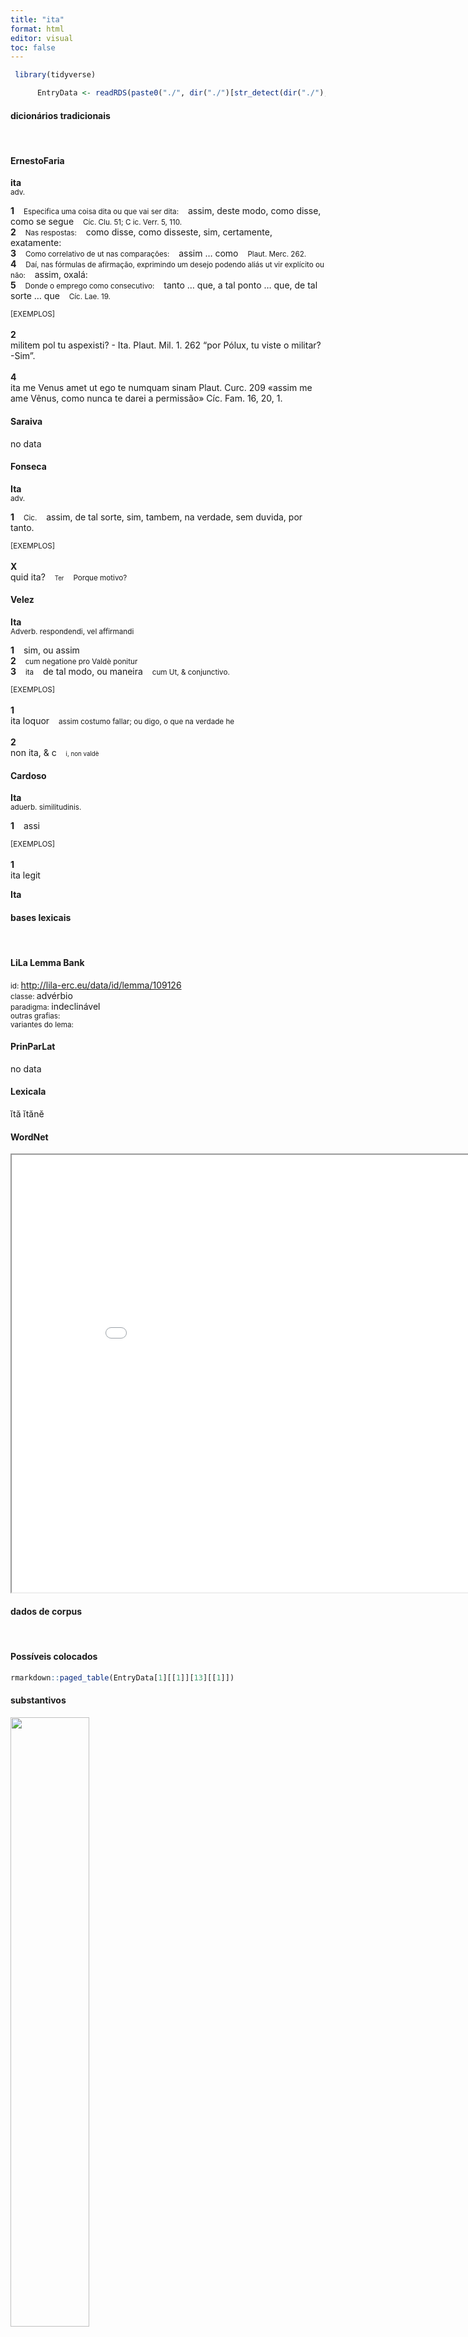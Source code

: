 ```yaml
---
title: "ita"
format: html
editor: visual
toc: false
---
```



```r
 library(tidyverse) 

      EntryData <- readRDS(paste0("./", dir("./")[str_detect(dir("./"), "_xx105-116-97xx_.rds")]))

```


#### dicionários tradicionais

&emsp;




::: panel-tabset

#### ErnestoFaria

<b>ita</b> <br> <small>adv.</small> <br> <small></small>   <p> <b>1</b> &ensp; <small>Especifica uma coisa dita ou que vai ser dita:</small> &ensp; assim, deste modo, como disse, como se segue &ensp; <small>Cíc. Clu. 51; C ic. Verr. 5, 110.</small> <br> <b>2</b> &ensp; <small>Nas respostas:</small> &ensp; como disse, como disseste, sim, certamente, exatamente: &ensp; <small></small> <br> <b>3</b> &ensp; <small>Como correlativo de ut nas comparações:</small> &ensp; assim ... como &ensp; <small>Plaut. Merc. 262.</small> <br> <b>4</b> &ensp; <small>Daí, nas fórmulas de afirmação, exprimindo um desejo podendo aliás ut vir explícito ou não:</small> &ensp; assim, oxalá: &ensp; <small></small> <br> <b>5</b> &ensp; <small>Donde o emprego como consecutivo:</small> &ensp; tanto ... que, a tal ponto ... que, de tal sorte ... que &ensp; <small>Cíc. Lae. 19.</small> </p>   <p><small>[EXEMPLOS]</small><br> <br><b>2</b><br>militem pol tu aspexisti? - Ita. Plaut. Mil. 1. 262 “por Pólux, tu viste o militar? -Sim”. <br> <br><b>4</b><br>ita me Venus amet ut ego te numquam sinam Plaut. Curc. 209 «assim me ame Vênus, como nunca te darei a permissão» Cíc. Fam. 16, 20, 1. </p>




#### Saraiva

no data




#### Fonseca

<b>Ita</b> <br> <small>adv.</small>   <p> <b>1</b> &ensp; <small>Cic.</small> &ensp; assim, de tal sorte, sim, tambem, na verdade, sem duvida, por tanto. </p>   <p><small>[EXEMPLOS]</small><br> <br><b>X</b><br>quid ita? &ensp; <small><small>Ter</small></small> &ensp; <small>Porque motivo?</small> </p>




#### Velez

<b>Ita</b> <br> <small>Adverb. respondendi, vel affirmandi</small>   <p> <b>1</b> &ensp; sim, ou assim <br> <b>2</b> &ensp; <small>cum negatione pro Valdè ponitur</small> <br> <b>3</b> &ensp; <small>ita</small> &ensp; de tal modo, ou maneira &ensp; <small>cum Ut, & conjunctivo.</small> </p>   <p><small>[EXEMPLOS]</small><br> <br><b>1</b><br>ita loquor &ensp; <small>assim costumo fallar; ou digo, o que na verdade he</small> <br> <br><b>2</b><br>non ita, & c &ensp; <small><small>i, non valdè</small></small> </p>




#### Cardoso

<b>Ita</b> <br> <small>aduerb. similitudinis.</small>   <p> <b>1</b> &ensp; assi </p>   <p><small>[EXEMPLOS]</small><br> <br><b>1</b><br>ita legit </p> 
 <b>Ita</b>


:::



#### bases lexicais

&emsp;






::: panel-tabset

#### LiLa Lemma Bank

<small> id: </small> <a href=' http://lila-erc.eu/data/id/lemma/109126 ' target="_blank"> http://lila-erc.eu/data/id/lemma/109126 </a> <br>
<small> classe: </small> advérbio    <br>
<small> paradigma: </small> indeclinável <br>
<small> outras grafias: </small>  <br>
<small> variantes do lema: </small>  <br>





#### PrinParLat

no data




#### Lexicala

ĭtă 
 ĭtănĕ




#### WordNet

<iframe width='900' height='700' src='Media/Tree__xx105-116-97xx__sem_type_lexemes_pt.html'>

</iframe>


:::



#### dados de corpus

&emsp;




::: panel-tabset

#### Possíveis colocados

```r

rmarkdown::paged_table(EntryData[1][[1]][13][[1]])

```


#### substantivos

![](./Media/wordcloud__xx105-116-97xx__BY_collocate_scoreSUBST.webp){width=50% fig-alt='This chart plots collocate by scoreSUBST, for the headword ita here are all the values plotted: collocate: dico; scoreSUBST: 0. collocate: ut; scoreSUBST: 0. collocate: censeo; scoreSUBST: 0. collocate: fio; scoreSUBST: 0. collocate: atque; scoreSUBST: 0. collocate: si; scoreSUBST: 0. collocate: sum; scoreSUBST: 0. collocate: facio; scoreSUBST: 0. collocate: tamen; scoreSUBST: 0. collocate: sed; scoreSUBST: 0. collocate: cum; scoreSUBST: 0. collocate: sui; scoreSUBST: 0. collocate: ego; scoreSUBST: 0. collocate: ni; scoreSUBST: 0. collocate: enim; scoreSUBST: 0. collocate: multus; scoreSUBST: 0. collocate: loquor; scoreSUBST: 0. collocate: scribo; scoreSUBST: 0. collocate: uiuo; scoreSUBST: 0. collocate: respondeo; scoreSUBST: 0. collocate: quidam; scoreSUBST: 0. collocate: uos; scoreSUBST: 0. collocate: finio; scoreSUBST: 0. collocate: sane; scoreSUBST: 0. collocate: necesse; scoreSUBST: 0. collocate: decerno; scoreSUBST: 0. collocate: Quirites; scoreSUBST: 0. collocate: laudo; scoreSUBST: 0. collocate: placeo; scoreSUBST: 0. collocate: denique; scoreSUBST: 0. collocate: nolo; scoreSUBST: 0'}




#### adjetivos

![](./Media/wordcloud__xx105-116-97xx__BY_collocate_scoreADJ.webp){width=50% fig-alt='This chart plots collocate by scoreADJ, for the headword ita here are all the values plotted: collocate: dico; scoreADJ: 0. collocate: ut; scoreADJ: 0. collocate: censeo; scoreADJ: 0. collocate: fio; scoreADJ: 0. collocate: atque; scoreADJ: 0. collocate: si; scoreADJ: 0. collocate: sum; scoreADJ: 0. collocate: facio; scoreADJ: 0. collocate: tamen; scoreADJ: 0. collocate: sed; scoreADJ: 0. collocate: cum; scoreADJ: 0. collocate: sui; scoreADJ: 0. collocate: ego; scoreADJ: 0. collocate: ni; scoreADJ: 0. collocate: enim; scoreADJ: 0. collocate: multus; scoreADJ: 0. collocate: loquor; scoreADJ: 0. collocate: scribo; scoreADJ: 0. collocate: uiuo; scoreADJ: 0. collocate: respondeo; scoreADJ: 0. collocate: quidam; scoreADJ: 0. collocate: uos; scoreADJ: 0. collocate: finio; scoreADJ: 0. collocate: sane; scoreADJ: 0. collocate: necesse; scoreADJ: 0. collocate: decerno; scoreADJ: 0. collocate: Quirites; scoreADJ: 0. collocate: laudo; scoreADJ: 0. collocate: placeo; scoreADJ: 0. collocate: denique; scoreADJ: 0. collocate: nolo; scoreADJ: 0'}




#### verbos

![](./Media/wordcloud__xx105-116-97xx__BY_collocate_scoreVERBO.webp){width=50% fig-alt='This chart plots collocate by scoreVERBO, for the headword ita here are all the values plotted: collocate: dico; scoreVERBO: 3. collocate: ut; scoreVERBO: 0. collocate: censeo; scoreVERBO: 2. collocate: fio; scoreVERBO: 2. collocate: atque; scoreVERBO: 0. collocate: si; scoreVERBO: 0. collocate: sum; scoreVERBO: 3. collocate: facio; scoreVERBO: 2. collocate: tamen; scoreVERBO: 0. collocate: sed; scoreVERBO: 0. collocate: cum; scoreVERBO: 0. collocate: sui; scoreVERBO: 0. collocate: ego; scoreVERBO: 0. collocate: ni; scoreVERBO: 0. collocate: enim; scoreVERBO: 0. collocate: multus; scoreVERBO: 0. collocate: loquor; scoreVERBO: 2. collocate: scribo; scoreVERBO: 2. collocate: uiuo; scoreVERBO: 2. collocate: respondeo; scoreVERBO: 2. collocate: quidam; scoreVERBO: 0. collocate: uos; scoreVERBO: 0. collocate: finio; scoreVERBO: 2. collocate: sane; scoreVERBO: 0. collocate: necesse; scoreVERBO: 0. collocate: decerno; scoreVERBO: 2. collocate: Quirites; scoreVERBO: 0. collocate: laudo; scoreVERBO: 2. collocate: placeo; scoreVERBO: 2. collocate: denique; scoreVERBO: 0. collocate: nolo; scoreVERBO: 2'}




#### advérbios

![](./Media/wordcloud__xx105-116-97xx__BY_collocate_scoreADV.webp){width=50% fig-alt='This chart plots collocate by scoreADV, for the headword ita here are all the values plotted: collocate: dico; scoreADV: 0. collocate: ut; scoreADV: 0. collocate: censeo; scoreADV: 0. collocate: fio; scoreADV: 0. collocate: atque; scoreADV: 0. collocate: si; scoreADV: 0. collocate: sum; scoreADV: 0. collocate: facio; scoreADV: 0. collocate: tamen; scoreADV: 2. collocate: sed; scoreADV: 0. collocate: cum; scoreADV: 0. collocate: sui; scoreADV: 0. collocate: ego; scoreADV: 0. collocate: ni; scoreADV: 0. collocate: enim; scoreADV: 2. collocate: multus; scoreADV: 0. collocate: loquor; scoreADV: 0. collocate: scribo; scoreADV: 0. collocate: uiuo; scoreADV: 0. collocate: respondeo; scoreADV: 0. collocate: quidam; scoreADV: 0. collocate: uos; scoreADV: 0. collocate: finio; scoreADV: 0. collocate: sane; scoreADV: 2. collocate: necesse; scoreADV: 2. collocate: decerno; scoreADV: 0. collocate: Quirites; scoreADV: 0. collocate: laudo; scoreADV: 0. collocate: placeo; scoreADV: 0. collocate: denique; scoreADV: 2. collocate: nolo; scoreADV: 0'}




#### preposições e conjunções

![](./Media/wordcloud__xx105-116-97xx__BY_collocate_scoreFUNC.webp){width=50% fig-alt='This chart plots collocate by scoreFUNC, for the headword ita here are all the values plotted: collocate: dico; scoreFUNC: 0. collocate: ut; scoreFUNC: 30. collocate: censeo; scoreFUNC: 0. collocate: fio; scoreFUNC: 0. collocate: atque; scoreFUNC: 0. collocate: si; scoreFUNC: 20. collocate: sum; scoreFUNC: 0. collocate: facio; scoreFUNC: 0. collocate: tamen; scoreFUNC: 0. collocate: sed; scoreFUNC: 0. collocate: cum; scoreFUNC: 20. collocate: sui; scoreFUNC: 0. collocate: ego; scoreFUNC: 0. collocate: ni; scoreFUNC: 20. collocate: enim; scoreFUNC: 0. collocate: multus; scoreFUNC: 0. collocate: loquor; scoreFUNC: 0. collocate: scribo; scoreFUNC: 0. collocate: uiuo; scoreFUNC: 0. collocate: respondeo; scoreFUNC: 0. collocate: quidam; scoreFUNC: 0. collocate: uos; scoreFUNC: 0. collocate: finio; scoreFUNC: 0. collocate: sane; scoreFUNC: 0. collocate: necesse; scoreFUNC: 0. collocate: decerno; scoreFUNC: 0. collocate: Quirites; scoreFUNC: 0. collocate: laudo; scoreFUNC: 0. collocate: placeo; scoreFUNC: 0. collocate: denique; scoreFUNC: 0. collocate: nolo; scoreFUNC: 0'}


:::



::: panel-tabset

#### ExemplosTraduzidos

<p> sit <b>ita</b> sane <br> <small> Cic.Amici.18 <br> Que seja assim, sem dúvida. <small> [JDD] </small> </small> </p>
; <p> ut scribis <b>ita</b> video <br> <small> Cic.Att.2.15.1 <br> Vejo, como tu me escreves. <small> [JDD] </small> </small> </p>
; <p> <b>ita</b> enim plerique iudicant <br> <small> Sen.Ep.33.2 <br> Pois a maioria assim julga. <small> [JDD] </small> </small> </p>
; <p> <b>ita</b> me multa sollicitant <br> <small> Cic.Att.5.5.1 <br> de tal modo muitas coisas me preocupam. <small> [JDD] </small> </small> </p>
; <p> prorsus ut scribis <b>ita</b> sentio <br> <small> Cic.Att.2.17.1 <br> Penso exatamente como escreves. <small> [JDD] </small> </small> </p>
; <p> sane <b>ita</b> cadebat ut vellem <br> <small> Cic.Att.3.7.1 <br> Sem dúvida, isso seria como eu queria. <small> [JDD] </small> </small> </p>
; <p> est iudices <b>ita</b> ut dicitur <br> <small> Cic.Ver.2.4.117.2 <br> É assim como se diz, juízes. <small> [JDD] </small> </small> </p>
; <p> sed si <b>ita</b> placuit laudemus <br> <small> Cic.Att.2.1.10 <br> Mas se assim agradou, louvemos. <small> [JDD] </small> </small> </p>
; <p> <b>ita</b> fac oro atque obsecro <br> <small> Sen.Ep.19.1 <br> Faz assim, peço e suplico. <small> [JDD] </small> </small> </p>
; <p> saepe <b>ita</b> me di iuvent <br> <small> Cic.Att.1.16.1 <br> Muitas vezes, assim me ajudem os deuses. <small> [JDD] </small> </small> </p>
; <p> Romae quod scribis sileri <b>ita</b> putabam <br> <small> Cic.Att.2.13.2 <br> O que escreves que em Roma calam, eu assim imaginava. <small> [JDD] </small> </small> </p>
; <p> <b>ita</b> vivam ut maximos sumptus facio <br> <small> Cic.Att.5.15.2 <br> Que eu viva assim como faço enormes despesas. <small> [JDD] </small> </small> </p>
; <p> istuc quidem Laeli <b>ita</b> necesse est <br> <small> Cic.Amici.16 <br> Isso, Lélio, é certamente necessário que seja assim. <small> [JDD] </small> </small> </p>
; <p> Atque <b>ita</b> locutus improbam leto dedit . <br> <small> Phaed.1.22 <br> E, tendo assim falado, matou a malvada. <small> [JDD] </small> </small> </p>
; <p> Atque <b>ita</b> correptum lacerat iniusta nece . <br> <small> Phaed.1.1 <br> E assim, o agarra e dilacera com injusta morte. <small> [JDD] </small> </small> </p>
; <p> occulte sed <b>ita</b> ut perspicuum sit invidet <br> <small> Cic.Att.1.13.4 <br> ocultamente, mas de um modo que é perceptível, me põe olho gordo. <small> [JDD] </small> </small> </p>
; <p> <b>ita</b> enim egi te cum superioribus litteris <br> <small> Cic.Att.2.25.2 <br> pois assim tratei contigo em minha última carta. <small> [JDD, de outra edição] </small> </small> </p>
; <p> proinde <b>ita</b> fac venias ut ad sitientis auris <br> <small> Cic.Att.2.14.1 <br> Por isso, procura vir como diante de ouvidos sedentos. <small> [JDD] </small> </small> </p>
; <p> <b>ita</b> ancipiti proelio diu atque acriter pugnatum est <br> <small> Caes.Gal.1.26.1 <br> Assim, em dupla batalha, combateu-se por longo tempo e encarniçadamente. <small> [JDD] </small> </small> </p>
; <p> cogor ut velim <b>ita</b> sit sed omnia metuo <br> <small> Cic.Att.5.21.3 <br> Sou obrigado; gostaria que fosse assim, mas tenho medo de tudo. <small> [JDD] </small> </small> </p>
; <p> tabellae ministrabantur <b>ita</b> ut nulla daretur uti rogas <br> <small> Cic.Att.1.14.5 <br> distribuíam tabuinhas de forma que não fosse dada nenhuma com o “a favor” <small> [JDD] </small> </small> </p>
; <p> <b>ita</b> est Lucili paucos seruitus plures seruitutem tenent <br> <small> Sen.Ep.22.11 <br> Assim é, Lucílio: a servidão retém a poucos, muitos retêm a servidão. <small> [JDD] </small> </small> </p>
; <p> et fuisset <b>ita</b> si homines transitum tempestatis exspectare potuissent <br> <small> Cic.Att.2.21.2 <br> e teria sido assim, se os homens tivessem podido aguardar a tempestade passar. <small> [JDD] </small> </small> </p>
; <p> <b>ita</b> cum maximis eum rebus liberares perparuam culpam relinquebas <br> <small> Cic.Deiot.10 <br> 10 Assim, liberando-o das acusações mais graves, lhe deixavas uma muito pequena culpa. <small> [JDD] </small> </small> </p>
; <p> at eodem te cum cenauisses rediturum dixeras <b>ita</b>que fecisti <br> <small> Cic.Deiot.19 <br> No entanto, tinhas dito que, depois de teres jantado, voltarias ao mesmo local e assim o fizeste. <small> [JDD] </small> </small> </p>
; <p> <b>ita</b> utrumque per se indigens alterum alterius auxilio eget <br> <small> Sal.Cat.1.7 <br> Assim, ambas as coisas, insuficientes por si mesmas, necessitam da cooperação uma da outra. <small> [JDD] </small> </small> </p>
; <p> incredibile dicam sed <b>ita</b> clarum ut ipsum negaturum non arbitrer <br> <small> Cic.Ver.2.4.57.14 <br> Vou dizer algo incrível, mas tão evidente que eu creio que nem ele próprio vai negar. <small> [JDD] </small> </small> </p>
; <p> quamquam ea quoque sit effusa si <b>ita</b> in actis fuit <br> <small> Cic.Phil.1.17.10 <br> Embora ele também tenha sido gasto, se assim estava nas resoluções. <small> [JDD] </small> </small> </p>
; <p> <b>ita</b> fato placuit nullius rei eodem semper loco stare fortunam <br> <small> Sen.Helv.7.10 <br> Assim agradou ao destino que a sorte de coisa alguma ficasse sempre no mesmo lugar. <small> [JDD] </small> </small> </p>
; <p> itaque ego seueritati tuae <b>ita</b> ut oportet respondere non audeo <br> <small> Cic.Cael.30 <br> E assim eu não ouso responder à tua severidade como convinha. <small> [JDD, de outra edição] </small> </small> </p>
; <p> hoc me <b>ita</b> velle multi non credunt ex consuetudine aliorum <br> <small> Cic.Att.5.2.3 <br> Muitos não creem que eu queira isso desse modo com base no costume dos outros. <small> [JDD] </small> </small> </p>
; <p> <b>ita</b> nationes multae atque magnae nouo quodam terrore ac metu concitabantur <br> <small> Cic.Man.23 <br> Assim numerosas e grandes nações eram instigadas por um certo terror e medo inédito. <small> [JDD] </small> </small> </p>
; <p> <b>ita</b> fiet ut tua ista ratio existimetur astuta meum hoc consilium necessarium <br> <small> Cic.Ver.1.34 <br> Assim vai ocorrer que esse teu método seja considerado astuto e esta minha decisão, necessária. <small> [JDD] </small> </small> </p>
; <p> <b>ita</b> ut uos dicitis coguntur metusque illa in rectum non uoluntas mouet <br> <small> Sen.Ep.121.7 <br> Assim, como vós dizeis, são obrigados, e é o medo, não a vontade, que os move de modo correto.” <small> [JDD] </small> </small> </p>
; <p> quidam <b>ita</b> finiunt bonum est quod inuitat animos quod ad se uocat <br> <small> Sen.Ep.118.8 <br> Certos o definem assim: “O bem é o que convida os espíritos, o que os chama para si”. <small> [JDD] </small> </small> </p>
; <p> de ea re <b>ita</b> censuerunt comitia primo quoque tempore haberi esse e re publica <br> <small> Cic.Att.4.17.3 <br> Foram de parecer sobre esse assunto que as eleições fossem realizadas o quanto antes. <small> [JDD, de outra edição] </small> </small> </p>
; <p> est enim <b>ita</b> decretum ut si ille auctoritati senatus non paruisset ad saga iretur <br> <small> Cic.Phil.6.9.6 <br> Pois assim foi decretado: que, se ele não se submetesse à autoridade do senado, ia-se aos trajes de guerra. <small> [JDD] </small> </small> </p>
; <p> nos Tusculano <b>ita</b> delectamur ut nobis met ipsis tum denique cum illo venimus placeamus <br> <small> Cic.Att.1.6.2 <br> Eu me deleito tanto com a chácara de Túsculo que só me comprazo comigo mesmo quando vou lá. <small> [JDD, de outra edição] </small> </small> </p>
; <p> <b>ita</b> uero Quirites ei ut precamini eueniat atque huius amentiae poena in ipsum familiamque eius recidat <br> <small> Cic.Phil.4.10.1 <br> Que realmente assim aconteça, quirites, tal como pedis aos deuses, e que a pena de sua demência recaia sobre ele e sua gente! <small> [JDD, de outra edição] </small> </small> </p>
; <p> quod ni <b>ita</b> fuisset alterum illud exstitisset lumen ciuitatis ad paternam enim magnitudinem animi doctrina uberior accesserat <br> <small> Cic.Sen.35 <br> Se isso não tivesse sido assim, teria existido a segunda luz da cidade; pois à grandeza de espírito de seu pai teria se juntado uma instrução mais rica. <small> [JDD, de outra edição] </small> </small> </p>
; <p> agatur eius diligentissime cura <b>ita</b> tamen ut cum exiget ratio cum dignitas cum fides mittendum in ignes sit <br> <small> Sen.Ep.14.2 <br> Tenha-se com ele um cuidado com muita solicitude, porém, de tal modo que quando a razão, quando a dignidade, quando a lealdade exigirem, devemos lançá-lo ao fogo. <small> [JDD] </small> </small> </p>
; <p> quibus ex nauibus cum essent expositi milites circiter trecenti atque in castra contenderent Morini quos Caesar in Britanniam proficiscens pacatos reliquerat spe praedae adducti primo non <b>ita</b> magno suorum numero circumsteterunt ac si sese interfici nollent arma ponere iusserunt <br> <small> Caes.Gal.4.37.1 <br> Como desses navios tinham desembarcado cerca de trezentos soldados e se dirigiam ao acampamento, os morinos, que César, ao partir para a Britânia, tinha deixado pacificados, levados pela esperança de presa, os circundaram com um número não tão grande dos seus e ordenaram que depusessem as armas, se não queriam ser mortos. <small> [JDD] </small> </small> </p>





#### Frequência por autor

![](./Media/barchart__xx105-116-97xx__lemma_BY_author_Frequencies.webp){width=50% fig-alt='This charts plots the frequency of lemma by author_Frequencies. The Tacitus subcorpus registers the highest normalized frequency, with the value of 27.46 and an absolute frequency of 8. The Cicero subcorpus follows, with a normalized frequency of 26.04 and an absolute frequency of 418. the subcorpus with the least normalized frequency is Vergilius with the normalized value of 0 and an absolute freqeuncy of 0. here are all the values: subcorpus: Caesar ; normalized frequency: 37 ; absolute frequency: 13.973865095551. subcorpus: Cicero ; normalized frequency: 418 ; absolute frequency: 26.0397199172709. subcorpus: Horatius ; normalized frequency: 6 ; absolute frequency: 5.32812361246781. subcorpus: Ovidius ; normalized frequency: 4 ; absolute frequency: 6.86341798215511. subcorpus: Phaedrus ; normalized frequency: 6 ; absolute frequency: 9.10885076666161. subcorpus: Sallustius ; normalized frequency: 26 ; absolute frequency: 24.116501252203. subcorpus: Seneca ; normalized frequency: 63 ; absolute frequency: 11.757899255333. subcorpus: Suetonius ; normalized frequency: 2 ; absolute frequency: 22.0507166482911. subcorpus: Tacitus ; normalized frequency: 8 ; absolute frequency: 27.4630964641263. subcorpus: Vergilius ; normalized frequency: 0 ; absolute frequency: 0. subcorpus: Hieronymus ; normalized frequency: 10 ; absolute frequency: 22.4668613794653'}




#### Frequência por gênero

![](./Media/barchart__xx105-116-97xx__lemma_BY_genre_Frequencies.webp){width=50% fig-alt='This charts plots the frequency of lemma by genre_Frequencies. The Prosa.epistolográfica subcorpus registers the highest normalized frequency, with the value of 31.8 and an absolute frequency of 120. The Prosa.oratória subcorpus follows, with a normalized frequency of 22.95 and an absolute frequency of 239. the subcorpus with the least normalized frequency is Poesia.épica with the normalized value of 0 and an absolute freqeuncy of 0. here are all the values: subcorpus: Prosa.histórica ; normalized frequency: 73 ; absolute frequency: 17.7706370651671. subcorpus: Prosa.filosófica ; normalized frequency: 118 ; absolute frequency: 19.4395479481392. subcorpus: Prosa.oratória ; normalized frequency: 239 ; absolute frequency: 22.947010647797. subcorpus: Prosa.epistolográfica ; normalized frequency: 120 ; absolute frequency: 31.797344921699. subcorpus: Poesia.lírica ; normalized frequency: 6 ; absolute frequency: 5.04753091612686. subcorpus: Poesia.didática ; normalized frequency: 10 ; absolute frequency: 8.48248367121893. subcorpus: Poesia.trágica ; normalized frequency: 4 ; absolute frequency: 3.47463516330785. subcorpus: Poesia.épica ; normalized frequency: 0 ; absolute frequency: 0. subcorpus: Prosa.ficcional ; normalized frequency: 10 ; absolute frequency: 22.4668613794653'}




#### Frequência por século

![](./Media/barchart__xx105-116-97xx__lemma_BY_period_Frequencies.webp){width=50% fig-alt='This charts plots the frequency of lemma by period_Frequencies. The II.d.C. subcorpus registers the highest normalized frequency, with the value of 26.18 and an absolute frequency of 10. The I.a.C. subcorpus follows, with a normalized frequency of 22.67 and an absolute frequency of 487. the subcorpus with the least normalized frequency is I.d.C. with the normalized value of 11.17 and an absolute freqeuncy of 73. here are all the values: subcorpus: I.a.C. ; normalized frequency: 487 ; absolute frequency: 22.6669769606702. subcorpus: I.d.C. ; normalized frequency: 73 ; absolute frequency: 11.167202080465. subcorpus: II.d.C. ; normalized frequency: 10 ; absolute frequency: 26.1780104712042. subcorpus: IV.d.C. ; normalized frequency: 10 ; absolute frequency: 22.4668613794653'}


:::

